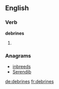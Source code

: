 ==English==

===Verb===
'''debrines'''

# {{en-third-person singular of|debrine}}

===Anagrams===
* [[inbreeds#English|inbreeds]]
* [[Serendib#English|Serendib]]

[[de:debrines]]
[[fr:debrines]]